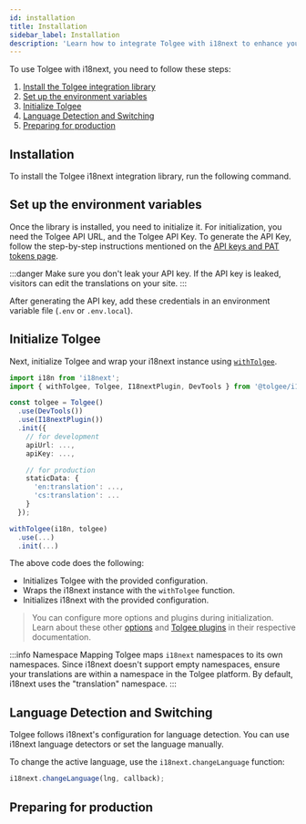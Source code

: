 ```yaml
---
id: installation
title: Installation
sidebar_label: Installation
description: 'Learn how to integrate Tolgee with i18next to enhance your internationalization workflow while maintaining familiar i18next features.'
---
```



To use Tolgee with i18next, you need to follow these steps:

1. [Install the Tolgee integration library](#installation)
2. [Set up the environment variables](#set-up-the-environment-variables)
3. [Initialize Tolgee](#initialize-tolgee)
4. [Language Detection and Switching](#language-detection-and-switching)
5. [Preparing for production](#preparing-for-production)

## Installation

To install the Tolgee i18next integration library, run the following command.

<InstallationTabs lib="@tolgee/i18next" />

## Set up the environment variables

Once the library is installed, you need to initialize it. For initialization, you need the Tolgee API URL, and the Tolgee API Key. To generate the API Key, follow the step-by-step instructions mentioned on the [API keys and PAT tokens page](../../../../../platform/account_settings/api_keys_and_pat_tokens).

:::danger
Make sure you don't leak your API key. If the API key is leaked, visitors can edit the translations on your site.
:::

After generating the API key, add these credentials in an environment variable file (`.env` or `.env.local`).

## Initialize Tolgee

Next, initialize Tolgee and wrap your i18next instance using [`withTolgee`](./api#function-withtolgeei18next-tolgeeconfig).

```ts
import i18n from 'i18next';
import { withTolgee, Tolgee, I18nextPlugin, DevTools } from '@tolgee/i18next';

const tolgee = Tolgee()
  .use(DevTools())
  .use(I18nextPlugin())
  .init({
    // for development
    apiUrl: ...,
    apiKey: ...,

    // for production
    staticData: {
      'en:translation': ...,
      'cs:translation': ...
    }
  });

withTolgee(i18n, tolgee)
  .use(...)
  .init(...)

```

The above code does the following:
- Initializes Tolgee with the provided configuration.
- Wraps the i18next instance with the `withTolgee` function.
- Initializes i18next with the provided configuration.


> You can configure more options and plugins during initialization. Learn about these other [options](../../api/core_package/options) and [Tolgee plugins](../../plugins) in their respective documentation.

:::info Namespace Mapping
Tolgee maps `i18next` namespaces to its own namespaces. Since i18next doesn't support empty namespaces, ensure your translations are within a namespace in the Tolgee platform. By default, i18next uses the "translation" namespace.
:::

## Language Detection and Switching

Tolgee follows i18next's configuration for language detection. You can use i18next language detectors or set the language manually.

To change the active language, use the `i18next.changeLanguage` function:

```ts
i18next.changeLanguage(lng, callback);
```

## Preparing for production

<PreparingForProduction />
